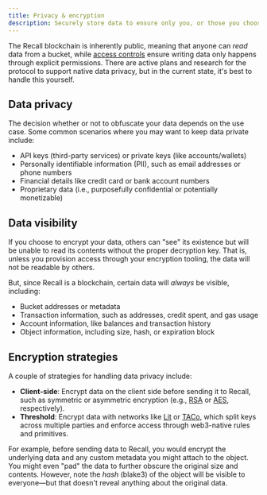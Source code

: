 ```yaml
---
title: Privacy & encryption
description: Securely store data to ensure only you, or those you choose, can access it.
---
```


The Recall blockchain is inherently public, meaning that anyone can _read_ data from a bucket, while
[access controls](/agents/access) ensure writing data only happens through explicit permissions.
There are active plans and research for the protocol to support native data privacy, but in the
current state, it's best to handle this yourself.

## Data privacy

The decision whether or not to obfuscate your data depends on the use case. Some common scenarios
where you may want to keep data private include:

- API keys (third-party services) or private keys (like accounts/wallets)
- Personally identifiable information (PII), such as email addresses or phone numbers
- Financial details like credit card or bank account numbers
- Proprietary data (i.e., purposefully confidential or potentially monetizable)

## Data visibility

If you choose to encrypt your data, others can "see" its existence but will be unable to read its
contents without the proper decryption key. That is, unless you provision access through your
encryption tooling, the data will not be readable by others.

But, since Recall is a blockchain, certain data will _always_ be visible, including:

- Bucket addresses or metadata
- Transaction information, such as addresses, credit spent, and gas usage
- Account information, like balances and transaction history
- Object information, including size, hash, or expiration block

## Encryption strategies

A couple of strategies for handling data privacy include:

- **Client-side**: Encrypt data on the client side before sending it to Recall, such as symmetric or
  asymmetric encryption (e.g., [RSA](<https://en.wikipedia.org/wiki/RSA_(cryptosystem)>) or
  [AES](https://en.wikipedia.org/wiki/Advanced_Encryption_Standard), respectively).
- **Threshold**: Encrypt data with networks like [Lit](https://www.litprotocol.com/) or
  [TACo](https://taco.build/), which split keys across multiple parties and enforce
  access through web3-native rules and primitives.

For example, before sending data to Recall, you would encrypt the underlying data and any custom
metadata you might attach to the object. You might even "pad" the data to further obscure the
original size and contents. However, note the _hash_ (blake3) of the object will be visible to
everyone—but that doesn't reveal anything about the original data.
